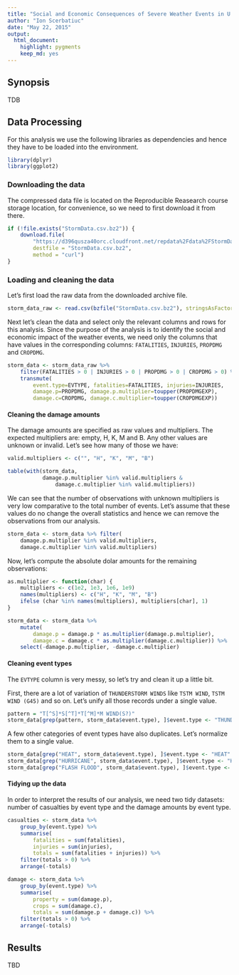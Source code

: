 ```yaml
---
title: "Social and Economic Consequences of Severe Weather Events in U.S."
author: "Ion Scerbatiuc"
date: "May 22, 2015"
output:
  html_document:
    highlight: pygments
    keep_md: yes
---
```


## Synopsis

TDB

## Data Processing

For this analysis we use the following libraries as dependencies and hence they have to be loaded into the environment.

```r
library(dplyr)
library(ggplot2)
```

### Downloading the data

The compressed data file is located on the Reproducible Reasearch course storage location, for convenience, so we need to first download it from there.

```r
if (!file.exists("StormData.csv.bz2")) {
    download.file(
        "https://d396qusza40orc.cloudfront.net/repdata%2Fdata%2FStormData.csv.bz2", 
        destfile = "StormData.csv.bz2", 
        method = "curl")
}
```

### Loading and cleaning the data

Let's first load the raw data from the downloaded archive file.

```r
storm_data_raw <- read.csv(bzfile("StormData.csv.bz2"), stringsAsFactors = FALSE)
```

Next let's clean the data and select only the relevant columns and rows for this analysis. Since the purpose of the analysis is to identify the social and economic impact of the weather events, we need only the columns that have values in the corresponding columns: `FATALITIES`, `INJURIES`, `PROPDMG` and `CROPDMG`.

```r
storm_data <- storm_data_raw %>%
    filter(FATALITIES > 0 | INJURIES > 0 | PROPDMG > 0 | CROPDMG > 0) %>%
    transmute(
        event.type=EVTYPE, fatalities=FATALITIES, injuries=INJURIES,
        damage.p=PROPDMG, damage.p.multiplier=toupper(PROPDMGEXP),
        damage.c=CROPDMG, damage.c.multiplier=toupper(CROPDMGEXP))
```

#### Cleaning the damage amounts

The damage amounts are specified as raw values and multipliers. The expected multipliers are: empty, H, K, M and B. Any other values are unknown or invalid. Let's see how many of those we have:

```r
valid.multipliers <- c("", "H", "K", "M", "B")

table(with(storm_data, 
           damage.p.multiplier %in% valid.multipliers & 
               damage.c.multiplier %in% valid.multipliers))
```

We can see that the number of observations with unknown multipliers is very low comparative to the total number of events. Let's assume that these values do no change the overall statistics and hence we can remove the observations from our analysis. 

```r
storm_data <- storm_data %>% filter(
    damage.p.multiplier %in% valid.multipliers,
    damage.c.multiplier %in% valid.multipliers)
```

Now, let's compute the absolute dolar amounts for the remaining observations:

```r
as.multiplier <- function(char) {
    multipliers <- c(1e2, 1e3, 1e6, 1e9)
    names(multipliers) <- c("H", "K", "M", "B")
    ifelse (char %in% names(multipliers), multipliers[char], 1)
}

storm_data <- storm_data %>%
    mutate(
        damage.p = damage.p * as.multiplier(damage.p.multiplier),
        damage.c = damage.c * as.multiplier(damage.c.multiplier)) %>%
    select(-damage.p.multiplier, -damage.c.multiplier)
```

#### Cleaning event types

The `EVTYPE` column is very messy, so let's try and clean it up a little bit.

First, there are a lot of variation of `THUNDERSTORM WINDS` like `TSTM WIND`, `TSTM WIND (G45)` and so on. Let's unify all those records under a single value.

```r
pattern = "T[^S]*S[^T]*T[^M]*M WIND(S?)"
storm_data[grep(pattern, storm_data$event.type), ]$event.type <- "THUNDERSTORM WIND"
```

A few other categories of event types have also duplicates. Let's normalize them to a single value.

```r
storm_data[grep("HEAT", storm_data$event.type), ]$event.type <- "HEAT"
storm_data[grep("HURRICANE", storm_data$event.type), ]$event.type <- "HURRICANE"
storm_data[grep("FLASH FLOOD", storm_data$event.type), ]$event.type <- "FLASH FLOOD"
```

#### Tidying up the data

In order to interpret the results of our analysis, we need two tidy datasets: number of casualties by event type and the damage amounts by event type.

```r
casualties <- storm_data %>%
    group_by(event.type) %>%
    summarise(
        fatalities = sum(fatalities),
        injuries = sum(injuries),
        totals = sum(fatalities + injuries)) %>%
    filter(totals > 0) %>%
    arrange(-totals)

damage <- storm_data %>%
    group_by(event.type) %>%
    summarise(
        property = sum(damage.p),
        crops = sum(damage.c),
        totals = sum(damage.p + damage.c)) %>%
    filter(totals > 0) %>%
    arrange(-totals)
```

## Results

TBD
